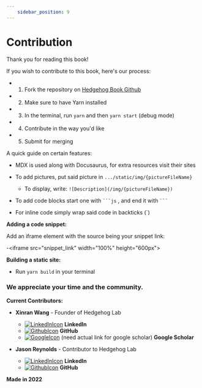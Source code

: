 ```yaml
---
    sidebar_position: 9
---
```

# Contribution 

Thank you for reading this book!

If you wish to contribute to this book, here's our process:

- 1) Fork the repository on [Hedgehog Book Github](https://github.com/Hedgehog-Computing/docs)

- 2) Make sure to have Yarn installed

- 3) In the terminal, run `yarn` and then `yarn start` (debug mode)

- 4) Contribute in the way you'd like

- 5) Submit for merging

A quick guide on certain features:

- MDX is used along with Docusaurus, for extra resources visit their sites

- To add pictures, put said picture in `.../static/img/{pictureFileName}`
    - To display, write: `![Description](/img/{pictureFileName})`

- To add code blocks start one with ` ```js ` , and end it with ` ``` `

- For inline code simply wrap said code in backticks (`)

**Adding a code snippet:**

Add an iframe element with the source being your snippet link:

-<iframe
    src="snippet_link"
    width="100%"
    height="600px"\>

**Building a static site:**

- Run `yarn build` in your terminal

### We appreciate your time and the community.


**Current Contributors:**

- **Xinran Wang** - Founder of Hedgehog Lab
    - [ ![LinkedInIcon](../static/img/linkedinIcon_32x32.png)](https://www.linkedin.com/in/xrwang1/) **LinkedIn**
    - [ ![GithubIcon](../static/img/githubIcon_32x32.png)](https://github.com/lidangzzz) **GitHub**
    - [ ![GoogleIcon](../static/img/googleIcon_32x32.png)](https://www.google.com) (need actual link for google scholar) **Google Scholar**

- **Jason Reynolds** - Contributor to Hedgehog Lab
    - [ ![LinkedInIcon](../static/img/linkedinIcon_32x32.png)](https://www.linkedin.com/in/jasonreynolds1648/) **LinkedIn**
    - [ ![GithubIcon](../static/img/githubIcon_32x32.png)](https://github.com/Gaoooooo) **GitHub**


**Made in 2022**


